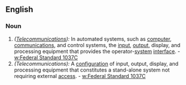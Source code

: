 ==English==
===Noun===
# ''([[Telecommunications]]):'' In automated systems, such as [[computer]], [[communications]], and control systems, the [[input]], [[output]], display, and processing equipment that provides the operator-[[system]] [[interface]]. - [[w:Federal Standard 1037C]]
# ''(Telecommunications):''   A [[configuration]] of input, output, display, and processing equipment that constitutes a stand-alone system not requiring external [[access]]. - [[w:Federal Standard 1037C]]